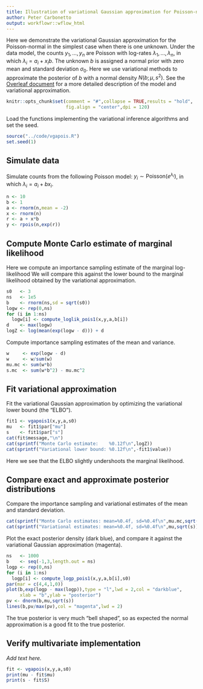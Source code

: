 ```yaml
---
title: Illustration of variational Gaussian approximation for Poisson-normal model with one unknown
author: Peter Carbonetto
output: workflowr::wflow_html
---
```


Here we demonstrate the variational Gaussian approximation for the
Poisson-normal in the simplest case when there is one unknown. Under
the data model, the counts $y_1, \ldots, y_n$ are Poisson with
log-rates $\lambda_1, \ldots, \lambda_n$, in which $\lambda_i = a_i +
x_i b$. The unknown $b$ is assigned a normal prior with zero mean and
standard deviation $\sigma_0$. Here we use variational methods to
approximate the posterior of $b$ with a normal density $N(b; \mu,
s^2)$. See the [Overleaf document][overleaf] for a more detailed
description of the model and variational approximation.

```r
knitr::opts_chunk$set(comment = "#",collapse = TRUE,results = "hold",
                      fig.align = "center",dpi = 120)
```

Load the functions implementing the variational inference algorithms
and set the seed.

```r
source("../code/vgapois.R")
set.seed(1)
```

Simulate data
-------------

Simulate counts from the following Poisson model: $y_i \sim
\mathrm{Poisson}(e^{\lambda_i})$, in which $\lambda_i = a_i + b x_i$.

```r
n <- 10
b <- 1
a <- rnorm(n,mean = -2)
x <- rnorm(n)
r <- a + x*b
y <- rpois(n,exp(r))
```

Compute Monte Carlo estimate of marginal likelihood
---------------------------------------------------

Here we compute an importance sampling estimate of the marginal
log-likelihood We will compare this against the lower bound to the
marginal likelihood obtained by the variational approximation.

```r
s0   <- 3
ns   <- 1e5
b    <- rnorm(ns,sd = sqrt(s0))
logw <- rep(0,ns)
for (i in 1:ns)
  logw[i] <- compute_loglik_pois1(x,y,a,b[i])
d    <- max(logw)
logZ <- log(mean(exp(logw - d))) + d
```

Compute importance sampling estimates of the mean and variance.

```r
w     <- exp(logw - d)
w     <- w/sum(w)
mu.mc <- sum(w*b)
s.mc  <- sum(w*b^2) - mu.mc^2
```

Fit variational approximation
-----------------------------

Fit the variational Gaussian approximation by optimizing the
variational lower bound (the "ELBO").

```r
fit1 <- vgapois1(x,y,a,s0)
mu   <- fit1$par["mu"]
s    <- fit1$par["s"]
cat(fit$message,"\n")
cat(sprintf("Monte Carlo estimate:    %0.12f\n",logZ))
cat(sprintf("Variational lower bound: %0.12f\n",-fit1$value))
```

Here we see that the ELBO slightly undershoots the marginal likelihood.

Compare exact and approximate posterior distributions
-----------------------------------------------------

Compare the importance sampling and variational estimates of the mean
and standard deviation.

```r
cat(sprintf("Monte Carlo estimates: mean=%0.4f, sd=%0.4f\n",mu.mc,sqrt(s.mc)))
cat(sprintf("Variational estimates: mean=%0.4f, sd=%0.4f\n",mu,sqrt(s)))
```

Plot the exact posterior density (dark blue), and compare it against the
variational Gaussian approximation (magenta).

```r
ns   <- 1000
b    <- seq(-1,3,length.out = ns)
logp <- rep(0,ns)
for (i in 1:ns)
  logp[i] <- compute_logp_pois1(x,y,a,b[i],s0)
par(mar = c(4,4,1,0))
plot(b,exp(logp - max(logp)),type = "l",lwd = 2,col = "darkblue",
     xlab = "b",ylab = "posterior")
pv <- dnorm(b,mu,sqrt(s))
lines(b,pv/max(pv),col = "magenta",lwd = 2)
```

The true posterior is very much "bell shaped", so as expected the
normal approximation is a good fit to the true posterior.

Verify multivariate implementation
----------------------------------

*Add text here.*

```r
fit <- vgapois(x,y,a,s0)
print(mu - fit$mu)
print(s - fit$S)
```

[overleaf]: https://www.overleaf.com/read/fbwkmbcjzctc
